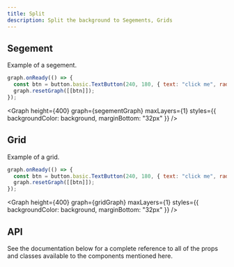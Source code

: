 ```yaml
---
title: Split
description: Split the background to Segements, Grids
---
```


## Segement

Example of a segement.

```js
graph.onReady(() => {
  const btn = button.basic.TextButton(240, 180, { text: "click me", radius: 8, styles, textBoundingBox: graph.boundingBox.bind(graph) });
  graph.resetGraph([[btn]]);
});
```

<Graph height={400} graph={segementGraph} maxLayers={1} styles={{ backgroundColor: background, marginBottom: "32px" }} />

## Grid

Example of a grid.

```js
graph.onReady(() => {
  const btn = button.basic.TextButton(240, 180, { text: "click me", radius: 8, styles, textBoundingBox: graph.boundingBox.bind(graph) });
  graph.resetGraph([[btn]]);
});
```

<Graph height={400} graph={gridGraph} maxLayers={1} styles={{ backgroundColor: background, marginBottom: "32px" }} />

## API

See the documentation below for a complete reference to all of the props and classes available to the components mentioned here.
